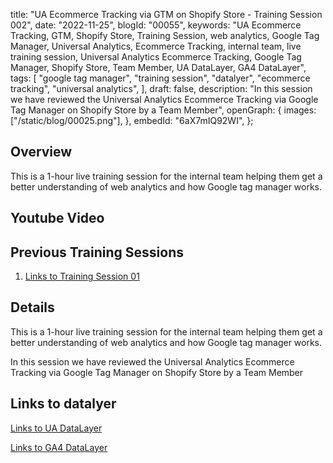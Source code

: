  title: "UA Ecommerce Tracking via GTM on Shopify Store - Training Session 002",
 date: "2022-11-25",
 blogId: "00055",
 keywords:
  "UA Ecommerce Tracking, GTM, Shopify Store, Training Session, web analytics, Google Tag Manager, Universal Analytics, Ecommerce Tracking, internal team, live training session, Universal Analytics Ecommerce Tracking, Google Tag Manager, Shopify Store, Team Member, UA DataLayer, GA4 DataLayer",
 tags: [
  "google tag manager",
  "training session",
  "datalyer",
  "ecommerce tracking",
  "universal analytics",
 ],
 draft: false,
 description:
  "In this session we have reviewed the Universal Analytics Ecommerce Tracking via Google Tag Manager on Shopify Store by a Team Member",
 openGraph: {
  images: ["/static/blog/00025.png"],
 },
 embedId: "6aX7mIQ92WI",
};

<BlogHeader metadata={metadata} />

## Overview

This is a 1-hour live training session for the internal team helping them get a better understanding of web analytics and how Google tag manager works.

## Youtube Video

<YoutubeEmbed embedId='6aX7mIQ92WI' />

## Previous Training Sessions

1. [Links to Training Session 01](https://trackingacademy.com/blog/google-tag-manager/training-session-001)

## Details

This is a 1-hour live training session for the internal team helping them get a better understanding of web analytics and how Google tag manager works.

In this session we have reviewed the Universal Analytics Ecommerce Tracking via Google Tag Manager on Shopify Store by a Team Member

## Links to datalyer

[Links to UA DataLayer](https://developers.google.com/analytics/devguides/collection/ua/gtm/enhanced-ecommerce)

[Links to GA4 DataLayer](https://developers.google.com/analytics/devguides/collection/ga4/ecommerce?client_type=gtm)
